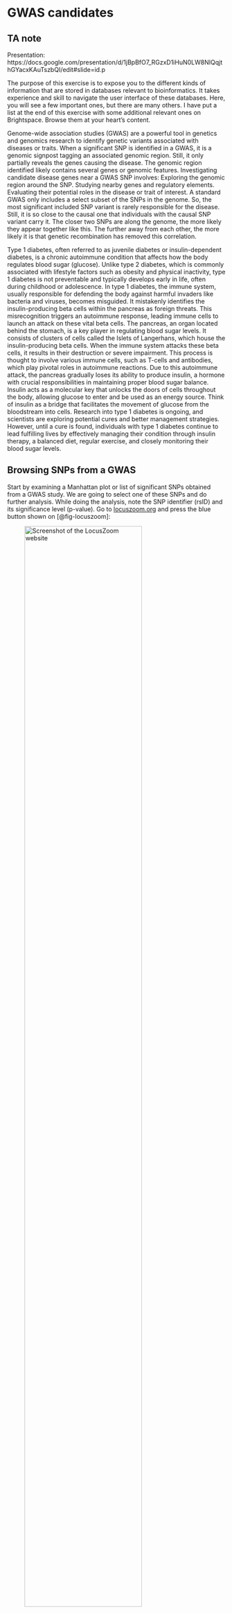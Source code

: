 
# GWAS candidates

<!-- ```{python}
import os
from IPython.display import display, Markdown
ta_reveals = False
``` -->

::: {.content-hidden unless-profile="ta"}
::: {.callout-note appearance="simple"}
## TA note

Presentation: https://docs.google.com/presentation/d/1jBpBfO7_RGzxD1iHuN0LW8NIQqjthGYacxKAuTszbQI/edit#slide=id.p

:::
:::

The purpose of this exercise is to expose you to the different kinds of information that are stored in databases relevant to bioinformatics. It takes experience and skill to navigate the user interface of these databases. Here, you will see a few important ones, but there are many others. I have put a list at the end of this exercise with some additional relevant ones on Brightspace. Browse them at your heart's content.
 
Genome-wide association studies (GWAS) are a powerful tool in genetics and genomics research to identify genetic variants associated with diseases or traits. When a significant SNP is identified in a GWAS, it is a genomic signpost tagging an associated genomic region. Still, it only partially reveals the genes causing the disease. The genomic region identified likely contains several genes or genomic features. Investigating candidate disease genes near a GWAS SNP involves:
Exploring the genomic region around the SNP.
Studying nearby genes and regulatory elements.
Evaluating their potential roles in the disease or trait of interest.
A standard GWAS only includes a select subset of the SNPs in the genome. So, the most significant included SNP variant is rarely responsible for the disease. Still, it is so close to the causal one that individuals with the causal SNP variant carry it. The closer two SNPs are along the genome, the more likely they appear together like this. The further away from each other, the more likely it is that genetic recombination has removed this correlation.

Type 1 diabetes, often referred to as juvenile diabetes or insulin-dependent diabetes, is a chronic autoimmune condition that affects how the body regulates blood sugar (glucose). Unlike type 2 diabetes, which is commonly associated with lifestyle factors such as obesity and physical inactivity, type 1 diabetes is not preventable and typically develops early in life, often during childhood or adolescence.
In type 1 diabetes, the immune system, usually responsible for defending the body against harmful invaders like bacteria and viruses, becomes misguided. It mistakenly identifies the insulin-producing beta cells within the pancreas as foreign threats. This misrecognition triggers an autoimmune response, leading immune cells to launch an attack on these vital beta cells. The pancreas, an organ located behind the stomach, is a key player in regulating blood sugar levels. It consists of clusters of cells called the Islets of Langerhans, which house the insulin-producing beta cells. When the immune system attacks these beta cells, it results in their destruction or severe impairment. This process is thought to involve various immune cells, such as T-cells and antibodies, which play pivotal roles in autoimmune reactions. Due to this autoimmune attack, the pancreas gradually loses its ability to produce insulin, a hormone with crucial responsibilities in maintaining proper blood sugar balance. Insulin acts as a molecular key that unlocks the doors of cells throughout the body, allowing glucose to enter and be used as an energy source. Think of insulin as a bridge that facilitates the movement of glucose from the bloodstream into cells. Research into type 1 diabetes is ongoing, and scientists are exploring potential cures and better management strategies. However, until a cure is found, individuals with type 1 diabetes continue to lead fulfilling lives by effectively managing their condition through insulin therapy, a balanced diet, regular exercise, and closely monitoring their blood sugar levels.

## Browsing SNPs from a GWAS  {.unnumbered}

Start by examining a Manhattan plot or list of significant SNPs obtained from a GWAS study. We are going to select one of these SNPs and do further analysis. While doing the analysis, note the SNP identifier (rsID) and its significance level (p-value).
Go to [locuszoom.org](http://locuszoom.org) and press the blue button shown on [@fig-locuszoom]:

![Screenshot of the LocusZoom website](./images/locuszoom.png){#fig-locuszoom width=80%}

Now, you should be able to search for public GWAS studies. Copy/paste "Rare Genetic Variants of Large Effect Influence Risk of Type 1 Diabetes" into the search bar. Only one result should show up. Press it. Now, you are ready to examine the Manhattan plot.
You can see a lot of significant SNPs in the Manhattan plot, and you are welcome to examine them, but the one we are interested in for this exercise is the one located close to RSBN1. Click it, and it will zoom in. The SNP has an rsID of rs6679677, and its position is 113.761.186 on chromosome 1. It's a C to A mutation. Save this information because we will use it for the rest of the exercise. 

## Exploring a genomic region  {.unnumbered}

In this section, we are going to explore our SNP and its surrounding genomic regions to identify our candidate gene/genes for diabetes type 1. Go to the [UCSC Genome Browser](https://genome-euro.ucsc.edu/cgi-bin/hgGateway?redirect=manual&source=genome.ucsc.edu/). In the "Human Assembly" drop-down, make sure it says "GRh38/hg38". That way, you access the genome assembly also used in the GWAS study. If you choose another one, the SNP and gene coordinates will be different. Now paste your SNP identifier rs6679677 into the search field where it says "Position/Search Term" and click GO. You will get a list of search results. Clicking the link in the top one (if it says rs6679677) should take you to a page centered on this SNP looking something like the one shown in [@fig-ucsc_gwas]:

![Screenshot of the UCSC genome browser](./images/ucsc_screenshot.png){#fig-ucsc_gwas width=80%}

Now, you see the SNP in a window. You can play around with the zoom function until you start seeing a couple of other SNP IDs. Now we want to look at surrounding genes, so scroll down to the "Genes and Gene predictions" Section. 
All the options you see here are called "tracks", and they all contain different information about the genome. If you want to look at the annotated gene, select the "GENCODE V48" select "pack" and press refresh on the right side of the section. Play around with the different settings (pack, dense, squish, all). They all give you a different amount of information. Select the one that you are most comfortable with when exploring. You might have to change it for some types of questions. "Pack" is a good place to start. 

If there is too much going on for your liking, you can hide certain tracks at the bottom of the page. Here is a link that will lead you to the browser, with all but the gene and SNP tracks hidden: [UCSC Genome Browser with hidden tracks]
(https://genome-euro.ucsc.edu/cgi-bin/hgTracks?db=hg38&lastVirtModeType=default&lastVirtModeExtraState=&virtModeType=default&virtMode=0&nonVirtPosition=&hgsid=407916288_fkUQBcFRTUFVP1XZP2VxzusTgHLA)

#### Exercise
Play around with the zoom function. To the left of where you inserted the SNP ID is the size of the window you are looking at. The more you zoom out, the more genes you will be able to see.

::: {.content-hidden unless-profile="ta"}
::: {.callout-note appearance="simple"}
## TA note

Some note for TAs

:::
:::

#### Exercise
Identify nearby genes, including their names, locations, and orientations. Remember that linkage means that the causal gene may not be the one closest to the GWAS SNP. Are there any genes located close to the SNP of interest? If yes. Note them down for further analysis.

::: {.content-hidden unless-profile="ta"}
::: {.callout-note appearance="simple"}
## TA note

Some note for TAs

:::
:::

#### Exercise 
What is the genomic context (e.g., intronic, intergenic) of the SNP?

::: {.content-hidden unless-profile="ta"}
::: {.callout-note appearance="simple"}
## TA note

Some note for TAs

:::
:::

#### Exercise 
You see the same gene multiple times in the gene track. Why do you think that is?

::: {.content-hidden unless-profile="ta"}
::: {.callout-note appearance="simple"}
## TA note

Some note for TAs

:::
:::

#### Exercise
Try to select other tracks such as promoters (EPDnew Promoters) and regulatory elements (ENCODE Regulation). See if there are known regulatory elements, such as enhancers or promoters, in the vicinity of the SNP.

::: {.content-hidden unless-profile="ta"}
::: {.callout-note appearance="simple"}
## TA note

Some note for TAs

:::
:::

#### Exercise 
Are there any annotated regulatory elements near the SNP that might influence gene expression? Try to press the regulatory track. What kind of information does this track represent? (Hint: Read the description of the track). 

::: {.content-hidden unless-profile="ta"}
::: {.callout-note appearance="simple"}
## TA note

Some note for TAs

:::
:::

## Gathering information about genes  {.unnumbered}
Now, we are ready to look at the genes we are interested in relation to our SNP. For this, we will use 3 well-known databases. The goal is to identify which genes are the potential cause of type 1 diabetes. Take your genes to each of the websites and use the information they give you to see which genes can be related to diabetes.

- [NCBI Gene](https://www.ncbi.nlm.nih.gov/gene/)
- [ENSEMBL](https://www.ensembl.org)
- [Genecards](https://www.genecards.org)

It's important to understand what kind of information these sites provide and their intentions. So, let us do some light exploration. 

#### Exercise
Google "NCBI". What is it, and who administers it? Do the same with ENSEMBL. What's its function, and who administers it?

::: {.content-hidden unless-profile="ta"}
::: {.callout-note appearance="simple"}
## TA note

Some note for TAs

:::
:::

#### Exercise
On the NCBI Gene website, the drop-down menu shows "gene", but other databases on NCBI exist. Get yourself an overview. Do you recognize other databases? Some you don't know?

::: {.content-hidden unless-profile="ta"}
::: {.callout-note appearance="simple"}
## TA note

Some note for TAs

:::
:::

#### Exercise
When a gene is found in the "About this gene" section at ENSEMBL, try to press "phenotypes" if there are any. Do you see diabetes for any of the genes?

::: {.content-hidden unless-profile="ta"}
::: {.callout-note appearance="simple"}
## TA note

Some note for TAs

:::
:::

#### Exercise
The Genecards resource is different from the two other databases. Can you list two major differences?

::: {.content-hidden unless-profile="ta"}
::: {.callout-note appearance="simple"}
## TA note

Some note for TAs

:::
:::

#### Exercise
By now, you should have a feeling for the databases and their goals. NCBI and ENSEMBL store the same sequence information, so it is mostly about which site presents data in the most useful way for the task at hand. Which one is your favorite one and why? Which of the genes are related to Type 1 Diabetes? If you can't find a related gene, go back to "Accessing the UCSC Genome Browser and make initial exploration" and look at your tracks again. You may have missed it. 

::: {.content-hidden unless-profile="ta"}
::: {.callout-note appearance="simple"}
## TA note

Some note for TAs

:::
:::

#### Exercise
With the gene you now have chosen, answer the following questions by using the 3 above databases. 

1. How long is the entire of the gene (in bp or kb)?
2. How many transcripts of the gene are in NCBIs "Transcript table"?
3. Does Ensembl and NCBI show the same number of transcripts? 
4. In the graphical representation of a gene, how are exons and introns depicted at ENSEMBL and NCBI?
5. At ENSEMBL, try to click on the UniprotKN identifier. This takes you to a page in the "UniProt" database. Can you retrive the amino acid sequence? - Do that.

::: {.content-hidden unless-profile="ta"}
::: {.callout-note appearance="simple"}
## TA note

Some note for TAs

:::
:::

## Exploring tissue expression  {.unnumbered}

In this step, we are interested in investigating our gene's expression. Or multiple genes if we have yet to choose a specific gene. Expression analysis will help us understand the genes better. Go to the GTEx Portal (https://www.gtexportal.org/home/) and search for the gene/genes associated with your SNP to see their expression profiles across tissues. Explore tissue-specific gene expression data for the identified genes. In which tissues is the gene(s) expressed, and is there any tissue where its expression is notably higher? You may know "EBV-transformed lymphocytes" as "lymphocytes" cells. They are important to the immune system. 

#### Exercise
In which tissues is the gene(s) typically expressed, and are there variations in expression levels across different tissues?

::: {.content-hidden unless-profile="ta"}
::: {.callout-note appearance="simple"}
## TA note

Some note for TAs

:::
:::

#### Exercise
Do the expression profiles make sense with the information you got from the other databases? Do you expect to see certain tissues with a high expression? Other with a low? Is it relevant to the disease we are investigating? 

::: {.content-hidden unless-profile="ta"}
::: {.callout-note appearance="simple"}
## TA note

Some note for TAs

:::
:::

#### Exercise
What can you infer about the potential functional relevance of the gene(s) in the context of the disease or trait?

::: {.content-hidden unless-profile="ta"}
::: {.callout-note appearance="simple"}
## TA note

Some note for TAs

:::
:::

## Hypotheses and Discussion  {.unnumbered}
Based on the information gathered from UCSC, various gene databases, and GTEx, propose hypotheses about the potential role of the identified gene(s) in the disease or trait associated with the SNP. Think about the importance of tissue-specific gene expression in understanding disease mechanisms. Are there any other genes or regulatory elements near the SNP that could also be relevant to the disease or trait?

#### Exercise
Based on the genomic and expression data, what are your hypotheses regarding the role of the identified gene(s) in the disease or trait?

::: {.content-hidden unless-profile="ta"}
::: {.callout-note appearance="simple"}
## TA note

Some note for TAs

:::
:::

#### Exercise
How might tissue-specific gene expression patterns provide insights into the disease mechanism?

::: {.content-hidden unless-profile="ta"}
::: {.callout-note appearance="simple"}
## TA note

Some note for TAs

:::
:::

#### Exercise
Are there potential challenges or limitations in establishing causality between the gene(s) and the disease?

::: {.content-hidden unless-profile="ta"}
::: {.callout-note appearance="simple"}
## TA note

Some note for TAs

:::
:::

#### Exercise
Summarize your findings and discuss the significance of investigating candidate disease genes near a GWAS SNP.
Reflect on the challenges and limitations of this approach in pinpointing causal genes for complex diseases.

::: {.content-hidden unless-profile="ta"}
::: {.callout-note appearance="simple"}
## TA note

Some note for TAs

:::
:::

#### Exercise
What did you learn from this exercise about the importance of exploring the genomic context and tissue-specific gene expression in GWAS follow-up?

::: {.content-hidden unless-profile="ta"}
::: {.callout-note appearance="simple"}
## TA note

Some note for TAs

:::
:::

#### Exercise
How might these findings inform future research or therapeutic approaches for the disease or trait?

::: {.content-hidden unless-profile="ta"}
::: {.callout-note appearance="simple"}
## TA note

Some note for TAs

:::
:::

